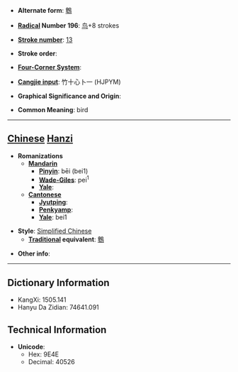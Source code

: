 * '''Alternate form''': [[鵯]]

* '''[[Wiktionary:Chinese radical index| Radical]] Number 196''': [[Wiktionary:Chinese radical index 鸟|鸟]]+8 strokes

* '''[[Wiktionary:Chinese total strokes index|Stroke number]]''': [[Wiktionary:Chinese total strokes index 13|13]]

* '''Stroke order''': 

* '''[[Wiktionary:Chinese four corner index|Four-Corner System]]''': 

* '''[[Wiktionary:Chinese Cangjie index|Cangjie input]]''': 竹十心卜一 (HJPYM)

* '''Graphical Significance and Origin''': 

* '''Common Meaning''': bird

----

== [[Chinese]] [[Hanzi]] ==

* '''Romanizations'''
** '''[[Mandarin]]'''
*** '''[[Pinyin]]''': bēi (bei1)
*** '''[[Wade-Giles]]''': pei<sup>1</sup>
*** '''[[Yale]]''': 
** '''[[Cantonese]]'''
*** '''[[Jyutping]]''':
*** '''[[Penkyamp]]''': 
*** '''[[Yale]]''': bei1

* '''Style''': [[Simplified Chinese]] 
** '''[[Traditional Chinese|Traditional]] equivalent''': [[鵯]]

* '''Other info''': 

----

== Dictionary Information ==

* KangXi: 1505.141
* Hanyu Da Zidian: 74641.091

== Technical Information ==

* '''Unicode''':
** Hex: 9E4E
** Decimal: 40526